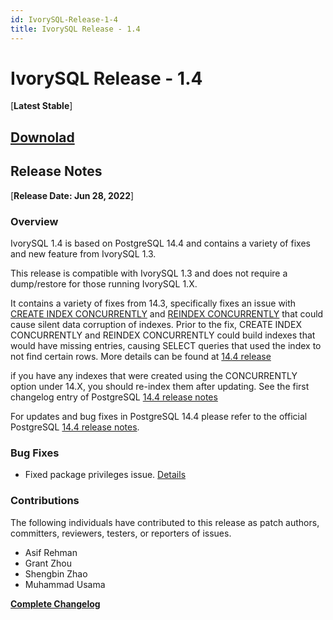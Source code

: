 ```yaml
---
id: IvorySQL-Release-1-4
title: IvorySQL Release - 1.4
---
```


# IvorySQL Release - 1.4
[**Latest Stable**]

## [**Downolad**](https://github.com/IvorySQL/IvorySQL/releases/tag/Ivory_REL_1_4)

## Release Notes
[**Release Date: Jun 28, 2022**]
### Overview

IvorySQL 1.4 is based on PostgreSQL 14.4 and contains a variety of fixes and new feature from IvorySQL 1.3.

This release is compatible with IvorySQL 1.3 and does not require a dump/restore for those running IvorySQL 1.X. 

It contains a variety of fixes from 14.3, specifically fixes an issue with [CREATE INDEX CONCURRENTLY](https://www.postgresql.org/docs/current/sql-createindex.html)
and [REINDEX CONCURRENTLY](https://www.postgresql.org/docs/current/sql-reindex.html) that could cause silent data corruption of indexes.
Prior to the fix, CREATE INDEX CONCURRENTLY and REINDEX CONCURRENTLY could build indexes that would have missing entries, causing
SELECT queries that used the index to not find certain rows. More details can be found at [14.4 release](https://www.postgresql.org/about/news/postgresql-144-released-2470/)

if you have any indexes that were created using the CONCURRENTLY option under 14.X, you should re-index them after updating. See the first
changelog entry of PostgreSQL [14.4 release notes](https://www.postgresql.org/docs/release/14.4/)

For updates and bug fixes in PostgreSQL 14.4 please refer to the official PostgreSQL [14.4 release notes](https://www.postgresql.org/docs/release/14.4/).


### Bug Fixes
- Fixed package privileges issue. [Details](https://github.com/IvorySQL/IvorySQL/pull/139)


### Contributions
The following individuals have contributed to this release as patch authors, committers, reviewers, testers, or reporters of issues.
- Asif Rehman
- Grant Zhou
- Shengbin Zhao
- Muhammad Usama

**[Complete Changelog](https://github.com/IvorySQL/IvorySQL/commits/Ivory_REL_1_4)**

